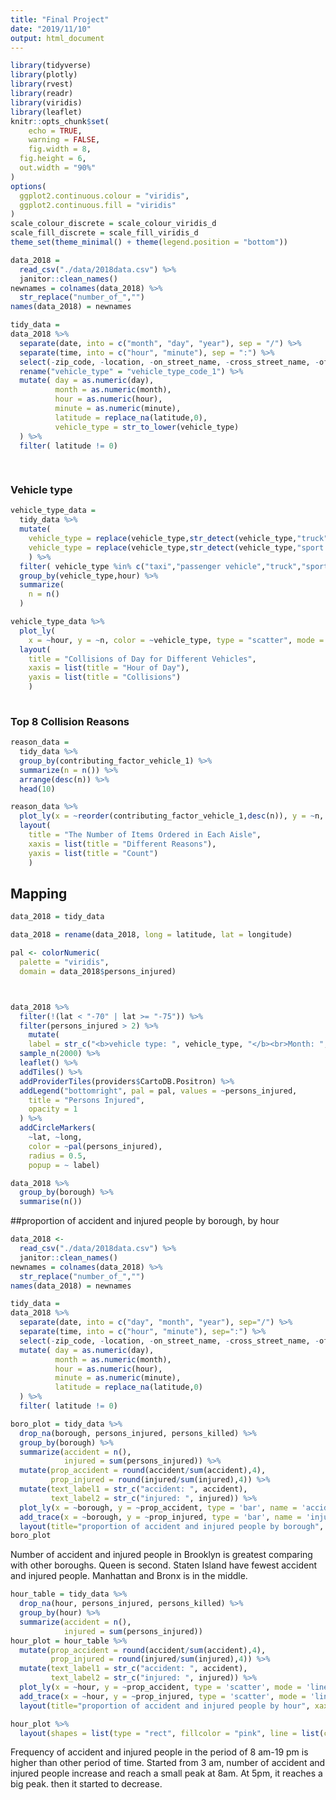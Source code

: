 ```yaml
---
title: "Final Project"
date: "2019/11/10"
output: html_document
---
```


```r
library(tidyverse)
library(plotly)
library(rvest)
library(readr)
library(viridis)
library(leaflet)
knitr::opts_chunk$set(
	echo = TRUE,
	warning = FALSE,
	fig.width = 8, 
  fig.height = 6,
  out.width = "90%"
)
options(
  ggplot2.continuous.colour = "viridis",
  ggplot2.continuous.fill = "viridis"
)
scale_colour_discrete = scale_colour_viridis_d
scale_fill_discrete = scale_fill_viridis_d
theme_set(theme_minimal() + theme(legend.position = "bottom"))
```

```r
data_2018 = 
  read_csv("./data/2018data.csv") %>% 
  janitor::clean_names() 
newnames = colnames(data_2018) %>% 
  str_replace("number_of_","") 
names(data_2018) = newnames

tidy_data = 
data_2018 %>% 
  separate(date, into = c("month", "day", "year"), sep = "/") %>% 
  separate(time, into = c("hour", "minute"), sep = ":") %>%
  select(-zip_code, -location, -on_street_name, -cross_street_name, -off_street_name,-collision_id,-year) %>% 
  rename("vehicle_type" = "vehicle_type_code_1") %>% 
  mutate( day = as.numeric(day),
          month = as.numeric(month),
          hour = as.numeric(hour),
          minute = as.numeric(minute),
          latitude = replace_na(latitude,0),
          vehicle_type = str_to_lower(vehicle_type)
  ) %>%
  filter( latitude != 0)
  
  
```


### Vehicle type
```r
vehicle_type_data = 
  tidy_data %>% 
  mutate(
    vehicle_type = replace(vehicle_type,str_detect(vehicle_type,"truck"),"truck"),
    vehicle_type = replace(vehicle_type,str_detect(vehicle_type,"sport utility"),"sport utility vehicle")
    ) %>% 
  filter( vehicle_type %in% c("taxi","passenger vehicle","truck","sport utility vehicle")) %>% 
  group_by(vehicle_type,hour) %>% 
  summarize(
    n = n()
  )

vehicle_type_data %>% 
  plot_ly(
    x = ~hour, y = ~n, color = ~vehicle_type, type = "scatter", mode = "line") %>% 
  layout(
    title = "Collisions of Day for Different Vehicles",
    xaxis = list(title = "Hour of Day"),
    yaxis = list(title = "Collisions")
    )
  
```


### Top 8 Collision Reasons
```r
reason_data = 
  tidy_data %>%
  group_by(contributing_factor_vehicle_1) %>%
  summarize(n = n()) %>% 
  arrange(desc(n)) %>% 
  head(10)

reason_data %>% 
  plot_ly(x = ~reorder(contributing_factor_vehicle_1,desc(n)), y = ~n, color = ~contributing_factor_vehicle_1 ,type = "bar") %>% 
  layout(
    title = "The Number of Items Ordered in Each Aisle",
    xaxis = list(title = "Different Reasons"),
    yaxis = list(title = "Count")
    )

```

## Mapping

```r
data_2018 = tidy_data

data_2018 = rename(data_2018, long = latitude, lat = longitude)

pal <- colorNumeric(
  palette = "viridis",
  domain = data_2018$persons_injured)



data_2018 %>% 
  filter(!(lat < "-70" | lat >= "-75")) %>% 
  filter(persons_injured > 2) %>% 
    mutate(
    label = str_c("<b>vehicle type: ", vehicle_type, "</b><br>Month: ", month , sep = "") ) %>% 
  sample_n(2000) %>% 
  leaflet() %>% 
  addTiles() %>%
  addProviderTiles(providers$CartoDB.Positron) %>% 
  addLegend("bottomright", pal = pal, values = ~persons_injured,
    title = "Persons Injured",
    opacity = 1
  ) %>% 
  addCircleMarkers(
    ~lat, ~long,
    color = ~pal(persons_injured),
    radius = 0.5,
    popup = ~ label) 

data_2018 %>% 
  group_by(borough) %>% 
  summarise(n())

```

##proportion of accident and injured people by borough, by hour

```r
data_2018 <- 
  read_csv("./data/2018data.csv") %>% 
  janitor::clean_names() 
newnames = colnames(data_2018) %>% 
  str_replace("number_of_","") 
names(data_2018) = newnames

tidy_data = 
data_2018 %>% 
  separate(date, into = c("day", "month", "year"), sep="/") %>% 
  separate(time, into = c("hour", "minute"), sep=":") %>%
  select(-zip_code, -location, -on_street_name, -cross_street_name, -off_street_name,-year, -collision_id) %>% 
  mutate( day = as.numeric(day),
          month = as.numeric(month),
          hour = as.numeric(hour),
          minute = as.numeric(minute),
          latitude = replace_na(latitude,0)
  ) %>% 
  filter( latitude != 0)
```
```r
boro_plot = tidy_data %>% 
  drop_na(borough, persons_injured, persons_killed) %>%
  group_by(borough) %>%
  summarize(accident = n(),
            injured = sum(persons_injured)) %>%
  mutate(prop_accident = round(accident/sum(accident),4),
         prop_injured = round(injured/sum(injured),4)) %>%
  mutate(text_label1 = str_c("accident: ", accident), 
         text_label2 = str_c("injured: ", injured)) %>% 
  plot_ly(x = ~borough, y = ~prop_accident, type = 'bar', name = 'accident', text = ~text_label1, alpha = 0.8) %>%
  add_trace(x = ~borough, y = ~prop_injured, type = 'bar', name = 'injury', text = ~text_label2, alpha = 0.8) %>%
  layout(title="proportion of accident and injured people by borough", xaxis = list(title = 'borough'), barmode = 'group', legend = list(orientation = "h", xanchor = "center", x = 0.5, y = -0.2)) 
boro_plot
```
Number of accident and injured people in Brooklyn is greatest comparing with other boroughs. Queen is second. Staten Island have fewest accident and injured people. Manhattan and Bronx is in the middle.

```r
hour_table = tidy_data %>% 
  drop_na(hour, persons_injured, persons_killed) %>%
  group_by(hour) %>%
  summarize(accident = n(),
            injured = sum(persons_injured)) 
hour_plot = hour_table %>%
  mutate(prop_accident = round(accident/sum(accident),4),
         prop_injured = round(injured/sum(injured),4)) %>%
  mutate(text_label1 = str_c("accident: ", accident), 
         text_label2 = str_c("injured: ", injured)) %>% 
  plot_ly(x = ~hour, y = ~prop_accident, type = 'scatter', mode = 'lines', name = 'accident', text = ~text_label1, alpha = 0.8) %>%
  add_trace(x = ~hour, y = ~prop_injured, type = 'scatter', mode = 'lines', name = 'injury', text = ~text_label2, alpha = 0.8) %>%
  layout(title="proportion of accident and injured people by hour", xaxis = list(autotick = FALSE, ticks = "outside", tick0 = 0, dtick = 1, title = 'Hour'), yaxis = list(autotick = FALSE, ticks = "outside", tick0 = 0, dtick = 0.01, title = 'proportion'), legend = list(orientation = "h", xanchor = "center", x = 0.5, y = -0.2)) 

hour_plot %>%
  layout(shapes = list(type = "rect", fillcolor = "pink", line = list(color = "pink"), opacity = 0.3, x0 = 8, x1 = 19, xref = "x", y0 = 0, y1 = 0.08, yref = "y"))
```
Frequency of accident and injured people in the period of 8 am-19 pm is higher than other period of time. Started from 3 am, number of accident and injured people increase and reach a small peak at 8am. At 5pm, it reaches a big peak. then it started to decrease.

